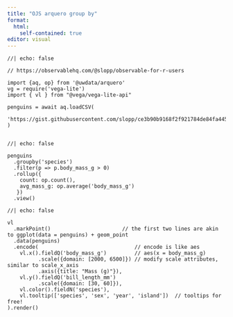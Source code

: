 ```yaml
---
title: "OJS arquero group by"
format:
  html:
    self-contained: true
editor: visual
---
```


```ojs
//| echo: false

// https://observablehq.com/@slopp/observable-for-r-users

import {aq, op} from '@uwdata/arquero'
vg = require('vega-lite')
import { vl } from "@vega/vega-lite-api"

penguins = await aq.loadCSV(
  'https://gist.githubusercontent.com/slopp/ce3b90b9168f2f921784de84fa445651/raw/4ecf3041f0ed4913e7c230758733948bc561f434/penguins.csv'
)


```

```ojs
//| echo: false

penguins
  .groupby('species')
  .filter(p => p.body_mass_g > 0)
  .rollup({
    count: op.count(),
    avg_mass_g: op.average('body_mass_g')
   })
  .view()
```

```ojs
//| echo: false

vl
  .markPoint()                       // the first two lines are akin to ggplot(data = penguins) + geom_point
  .data(penguins)
  .encode(                               // encode is like aes
    vl.x().fieldQ('body_mass_g')         // aes(x = body_mass_g)
          .scale({domain: [2000, 6500]}) // modify scale attributes, similar to scale_x_axis
          .axis({title: "Mass (g)"}),
    vl.y().fieldQ('bill_length_mm')     
          .scale({domain: [30, 60]}),
    vl.color().fieldN('species'),
    vl.tooltip(['species', 'sex', 'year', 'island'])  // tooltips for free!
).render()
```
